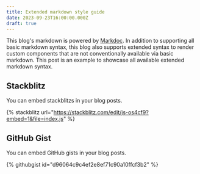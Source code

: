 ```yaml
---
title: Extended markdown style guide
date: 2023-09-23T16:00:00.000Z
draft: true
---
```


This blog's markdown is powered by [Markdoc](https://markdoc.dev/). In addition to supporting all basic markdown syntax, this blog also supports extended syntax to render custom components that are not conventionally available via basic markdown. This post is an example to showcase all available extended markdown syntax.

## Stackblitz

You can embed stackblitzs in your blog posts.

{% stackblitz url="https://stackblitz.com/edit/js-os4cf9?embed=1&file=index.js" %}

## GitHub Gist

You can embed GitHub gists in your blog posts.

{% githubgist id="d96064c9c4ef2e8ef71c90a10ffcf3b2" %}
